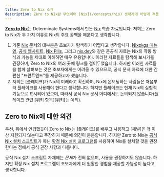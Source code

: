 ```yaml
---
title: Zero to Nix 소개
description: Zero to Nix란 무엇이며 [Nix](/concepts/nix) 생태계에 어떻게 적용되는지
---
```


[**Zero to Nix**](/)는 Determinate Systems에서 만든 [Nix] 학습 자료입니다. 저희는 Zero to Nix가 두 가지 이유로 Nix의 주요 공백을 메운다고 생각합니다.

1. 기존 [Nix] 문서의 대부분은 초보자가 탐색하기 어렵다고 생각합니다.
[Nixpkgs 매뉴얼][manual], [공식 웹사이트][nix], [Nix Pills][pills], 그리고 [nix.dev]와 같은 준공식 자료는 Nix의 작동 방식과 기능을 제대로 이해하면 매우 유용합니다.
이러한 자료들을 탐색해 보시기를 권장하며, Zero to Nix의 여러 곳에 링크를 걸어두었습니다.
하지만 이러한 자료들을 함께 살펴보는 것은 초보자에게는 어려울 수 있으므로, 공식 문서 자료에 대한 간편한 "프런트엔드"를 제공하고자 했습니다.
1. 저희는 [플레이크]가 Nix의 미래라고 확신하며, Nix에 온보딩하는 사람들은 처음부터 플레이크를 사용해야 한다고 생각합니다.
하지만 플레이크는 현재 Nix의 실험적 기능으로 표시되어 있으며, 따라서 공식 Nix 문서 어디에서도 논의되지 않습니다(플레이크 관련 [위키 항목][위키]는 예외).

## Zero to Nix에 대한 의견

우선, 위에서 언급했듯이 Zero to Nix는 [플레이크]를 배우고 사용하고 [채널]은 더 이상 지원되지 않는다고 주장하기 때문에 의견이 분분합니다. 하지만 Zero to Nix는 [공식 Nix 설치 스크립트][install]가 아닌 [확정 Nix 설치 프로그램][nix-installer]를 사용하여 Nix를 설치할 것을 권장한다는 점에서 공식 권장 사항과 다릅니다.

<Brief id="nix-installer-differences" />

공식 Nix 설치 스크립트 자체에는 *문제*가 전혀 없으며, 사용을 권장하지도 않습니다.
하지만 확정 Nix 설치 프로그램이 초보자에게 더 원활한 경험을 제공할 가능성이 높다고 생각합니다.

[channels]: /concepts/channels
[flakes]: /concepts/flakes
[install]: https://nixos.org/download
[nix]: /concepts/nix
[nix-installer]: /concepts/nix-installer
[nix.dev]: https://nix.dev
[pills]: https://nixos.org/guides/nix-pills
[wiki]: https://wiki.nixos.org/wiki/Flakes
[manual]: https://nixos.org/manual/nixpkgs/stable